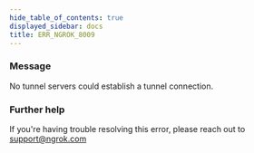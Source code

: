 ```yaml
---
hide_table_of_contents: true
displayed_sidebar: docs
title: ERR_NGROK_8009
---
```


### Message

No tunnel servers could establish a tunnel connection.

### Further help

If you're having trouble resolving this error, please reach out to [support@ngrok.com](mailto:support@ngrok.com?subject=Help%20with%20ERR_NGROK_8009)
